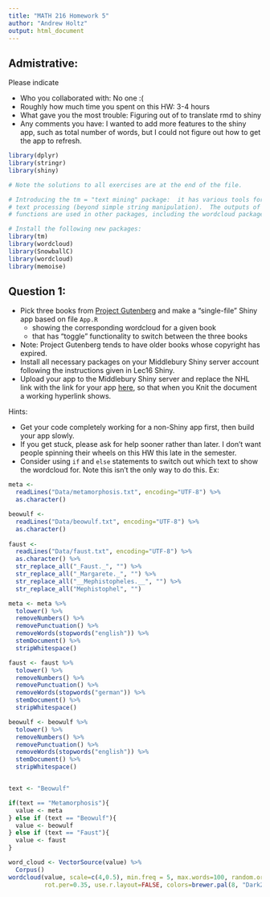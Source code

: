 ```yaml
---
title: "MATH 216 Homework 5"
author: "Andrew Holtz"
output: html_document
---
```



## Admistrative:

Please indicate

* Who you collaborated with: No one :( 
* Roughly how much time you spent on this HW: 3-4 hours
* What gave you the most trouble: Figuring out of to translate rmd to shiny 
* Any comments you have: I wanted to add more features to the shiny app, such
as total number of words, but I could not figure out how to get the app to
refresh. 

```r

library(dplyr)
library(stringr)
library(shiny)

# Note the solutions to all exercises are at the end of the file.

# Introducing the tm = "text mining" package:  it has various tools for advanced
# text processing (beyond simple string manipulation).  The outputs of tm
# functions are used in other packages, including the wordcloud package.

# Install the following new packages:
library(tm)
library(wordcloud)
library(SnowballC)
library(wordcloud)
library(memoise)
```




## Question 1:

* Pick three books from [Project Gutenberg](https://www.gutenberg.org/) and make
a "single-file" Shiny app based on file `App.R`
    + showing the corresponding wordcloud for a given book
    + that has "toggle" functionality to switch between the three books
* Note: Project Gutenberg tends to have older books whose copyright has expired.
* Install all necessary packages on your Middlebury Shiny server account
following the instructions given in Lec16 Shiny.
* Upload your app to the Middlebury Shiny server and replace the NHL link with
the link for your app [here](https://aholtz.shinyapps.io/Homework_5/), so that 
when you Knit the document a working hyperlink shows.

Hints:

* Get your code completely working for a non-Shiny app first, then build your
app slowly.
* If you get stuck, please ask for help sooner rather than later. I don't want 
people spinning their wheels on this HW this late in the semester.
* Consider using `if` and `else` statements to switch out which text to show the
wordcloud for. Note this isn't the only way to do this. Ex:

```r


meta <-
  readLines("Data/metamorphosis.txt", encoding="UTF-8") %>%
  as.character()

beowulf <- 
  readLines("Data/beowulf.txt", encoding="UTF-8") %>%
  as.character()
  
faust <- 
  readLines("Data/faust.txt", encoding="UTF-8") %>%
  as.character() %>% 
  str_replace_all("_Faust._", "") %>% 
  str_replace_all("_Margarete._", "") %>% 
  str_replace_all("__Mephistopheles.__", "") %>% 
  str_replace_all("Mephistophel", "")

meta <- meta %>%
  tolower() %>%
  removeNumbers() %>%
  removePunctuation() %>%
  removeWords(stopwords("english")) %>%
  stemDocument() %>%
  stripWhitespace()

faust <- faust %>%
  tolower() %>%
  removeNumbers() %>%
  removePunctuation() %>%
  removeWords(stopwords("german")) %>%
  stemDocument() %>%
  stripWhitespace()

beowulf <- beowulf %>% 
  tolower() %>%
  removeNumbers() %>%
  removePunctuation() %>%
  removeWords(stopwords("english")) %>%
  stemDocument() %>%
  stripWhitespace()


text <- "Beowulf"

if(text == "Metamorphosis"){
  value <- meta
} else if (text == "Beowulf"){
  value <- beowulf
} else if (text == "Faust"){
  value <- faust
} 

word_cloud <- VectorSource(value) %>% 
  Corpus()
wordcloud(value, scale=c(4,0.5), min.freq = 5, max.words=100, random.order=FALSE,
          rot.per=0.35, use.r.layout=FALSE, colors=brewer.pal(8, "Dark2"))









```


